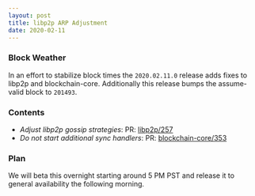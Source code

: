 ```yaml
---
layout: post
title: libp2p ARP Adjustment
date: 2020-02-11
---
```


### Block Weather

In an effort to stabilize block times the `2020.02.11.0` release adds fixes to libp2p and
blockchain-core. Additionally this release bumps the assume-valid block to `201493`.

### Contents

- _Adjust libp2p gossip strategies_: PR:
  [libp2p/257](https://github.com/helium/erlang-libp2p/pull/257)
- _Do not start additional sync handlers_: PR:
  [blockchain-core/353](https://github.com/helium/blockchain-core/pull/353)

### Plan

We will beta this overnight starting around 5 PM PST and release it to general availability the
following morning.
